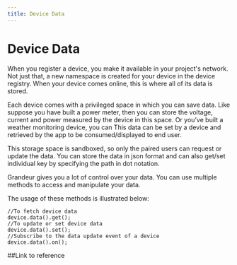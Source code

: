```yaml
---
title: Device Data
---
```

# Device Data

When you register a device, you make it available in your project's network. Not just that, a new namespace is created for your device in the device registry. When your device comes online, this is where all of its data is stored.

Each device comes with a privileged space in which you can save data. Like suppose you have built a power meter, then you can store the voltage, current and power measured by the device in this space. Or you’ve built a weather monitoring device, you can  This data can be set by a device and retrieved by the app to be consumed/displayed to end user.

This storage space is sandboxed, so only the paired users can request or update the data. You can store the data in json format and can also get/set individual key by specifying the path in dot notation.

Grandeur gives you a lot of control over your data. You can use multiple methods to access and manipulate your data.

The usage of these methods is illustrated below:

```
//To fetch device data
device.data().get();
//To update or set device data
device.data().set();
//Subscribe to the data update event of a device
device.data().on();
```

##Link to reference